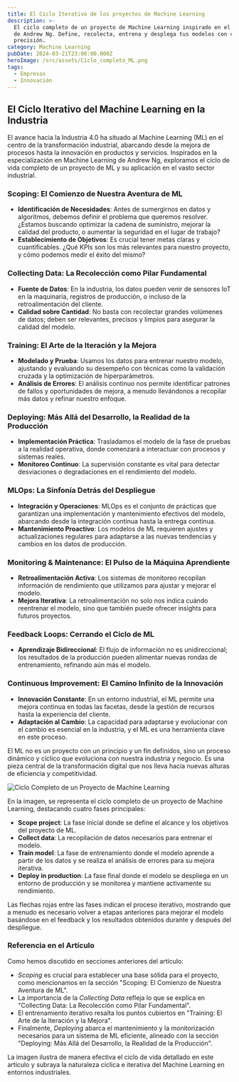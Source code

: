 ```yaml
---
title: El Ciclo Iterativo de los proyectos de Machine Learning
description: >-
  El ciclo completo de un proyecto de Machine Learning inspirado en el know-how
  de Andrew Ng. Define, recolecta, entrena y desplega tus modelos con claridad y
  precisión. 
category: Machine Learning
pubDate: 2024-03-21T23:00:00.000Z
heroImage: /src/assets/Ciclo_completo_ML.png
tags:
  - Empresas
  - Innovación
---
```


## El Ciclo Iterativo del Machine Learning en la Industria

El avance hacia la Industria 4.0 ha situado al Machine Learning (ML) en el centro de la transformación industrial, abarcando desde la mejora de procesos hasta la innovación en productos y servicios. Inspirados en la especialización en Machine Learning de Andrew Ng, exploramos el ciclo de vida completo de un proyecto de ML y su aplicación en el vasto sector industrial.

### Scoping: El Comienzo de Nuestra Aventura de ML

* **Identificación de Necesidades**: Antes de sumergirnos en datos y algoritmos, debemos definir el problema que queremos resolver. ¿Estamos buscando optimizar la cadena de suministro, mejorar la calidad del producto, o aumentar la seguridad en el lugar de trabajo?
* **Establecimiento de Objetivos**: Es crucial tener metas claras y cuantificables. ¿Qué KPIs son los más relevantes para nuestro proyecto, y cómo podemos medir el éxito del mismo?

### Collecting Data: La Recolección como Pilar Fundamental

* **Fuente de Datos**: En la industria, los datos pueden venir de sensores IoT en la maquinaria, registros de producción, o incluso de la retroalimentación del cliente.
* **Calidad sobre Cantidad**: No basta con recolectar grandes volúmenes de datos; deben ser relevantes, precisos y limpios para asegurar la calidad del modelo.

### Training: El Arte de la Iteración y la Mejora

* **Modelado y Prueba**: Usamos los datos para entrenar nuestro modelo, ajustando y evaluando su desempeño con técnicas como la validación cruzada y la optimización de hiperparámetros.
* **Análisis de Errores**: El análisis continuo nos permite identificar patrones de fallos y oportunidades de mejora, a menudo llevándonos a recopilar más datos y refinar nuestro enfoque.

### Deploying: Más Allá del Desarrollo, la Realidad de la Producción

* **Implementación Práctica**: Trasladamos el modelo de la fase de pruebas a la realidad operativa, donde comenzará a interactuar con procesos y sistemas reales.
* **Monitoreo Continuo**: La supervisión constante es vital para detectar desviaciones o degradaciones en el rendimiento del modelo.

### MLOps: La Sinfonía Detrás del Despliegue

* **Integración y Operaciones**: MLOps es el conjunto de prácticas que garantizan una implementación y mantenimiento efectivos del modelo, abarcando desde la integración continua hasta la entrega continua.
* **Mantenimiento Proactivo**: Los modelos de ML requieren ajustes y actualizaciones regulares para adaptarse a las nuevas tendencias y cambios en los datos de producción.

### Monitoring & Maintenance: El Pulso de la Máquina Aprendiente

* **Retroalimentación Activa**: Los sistemas de monitoreo recopilan información de rendimiento que utilizamos para ajustar y mejorar el modelo.
* **Mejora Iterativa**: La retroalimentación no solo nos indica cuándo reentrenar el modelo, sino que también puede ofrecer insights para futuros proyectos.

### Feedback Loops: Cerrando el Ciclo de ML

* **Aprendizaje Bidireccional**: El flujo de información no es unidireccional; los resultados de la producción pueden alimentar nuevas rondas de entrenamiento, refinando aún más el modelo.

### Continuous Improvement: El Camino Infinito de la Innovación

* **Innovación Constante**: En un entorno industrial, el ML permite una mejora continua en todas las facetas, desde la gestión de recursos hasta la experiencia del cliente.
* **Adaptación al Cambio**: La capacidad para adaptarse y evolucionar con el cambio es esencial en la industria, y el ML es una herramienta clave en este proceso.

El ML no es un proyecto con un principio y un fin definidos, sino un proceso dinámico y cíclico que evoluciona con nuestra industria y negocio. Es una pieza central de la transformación digital que nos lleva hacia nuevas alturas de eficiencia y competitividad.

![Ciclo Completo de un Proyecto de Machine Learning](../assets/full_cycle_ML_projects.png)

En la imagen, se representa el ciclo completo de un proyecto de Machine Learning, destacando cuatro fases principales:

* **Scope project**: La fase inicial donde se define el alcance y los objetivos del proyecto de ML.
* **Collect data**: La recopilación de datos necesarios para entrenar el modelo.
* **Train model**: La fase de entrenamiento donde el modelo aprende a partir de los datos y se realiza el análisis de errores para su mejora iterativa.
* **Deploy in production**: La fase final donde el modelo se despliega en un entorno de producción y se monitorea y mantiene activamente su rendimiento.

Las flechas rojas entre las fases indican el proceso iterativo, mostrando que a menudo es necesario volver a etapas anteriores para mejorar el modelo basándose en el feedback y los resultados obtenidos durante y después del despliegue.

### Referencia en el Artículo

Como hemos discutido en secciones anteriores del artículo:

* *Scoping* es crucial para establecer una base sólida para el proyecto, como mencionamos en la sección "Scoping: El Comienzo de Nuestra Aventura de ML".
* La importancia de la *Collecting Data* refleja lo que se explica en "Collecting Data: La Recolección como Pilar Fundamental".
* El entrenamiento iterativo resalta los puntos cubiertos en "Training: El Arte de la Iteración y la Mejora".
* Finalmente, *Deploying* abarca el mantenimiento y la monitorización necesarios para un sistema de ML eficiente, alineado con la sección "Deploying: Más Allá del Desarrollo, la Realidad de la Producción".

La imagen ilustra de manera efectiva el ciclo de vida detallado en este artículo y subraya la naturaleza cíclica e iterativa del Machine Learning en entornos industriales.
